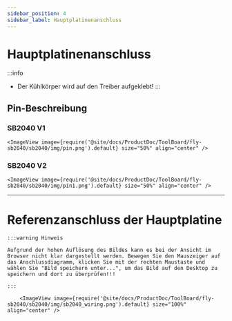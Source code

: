 ```yaml
---
sidebar_position: 4
sidebar_label: Hauptplatinenanschluss
---
```



# Hauptplatinenanschluss

:::info
* Der Kühlkörper wird auf den Treiber aufgeklebt!
:::


## Pin-Beschreibung

### SB2040 V1
    <ImageView image={require('@site/docs/ProductDoc/ToolBoard/fly-sb2040/sb2040/img/pin.png').default} size="50%" align="center" />

### SB2040 V2
    <ImageView image={require('@site/docs/ProductDoc/ToolBoard/fly-sb2040/sb2040/img/pin1.png').default} size="50%" align="center" />

---

# Referenzanschluss der Hauptplatine

    :::warning Hinweis

    Aufgrund der hohen Auflösung des Bildes kann es bei der Ansicht im Browser nicht klar dargestellt werden. Bewegen Sie den Mauszeiger auf das Anschlussdiagramm, klicken Sie mit der rechten Maustaste und wählen Sie "Bild speichern unter...", um das Bild auf den Desktop zu speichern und dort zu überprüfen!!!

    :::

        <ImageView image={require('@site/docs/ProductDoc/ToolBoard/fly-sb2040/sb2040/img/sb2040_wiring.png').default} size="100%" align="center" />

